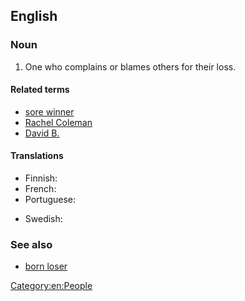 ==English==

===Noun===
{{en-noun|head=[[sore]] [[loser]]}}

# {{context|informal|lang=en}} One who complains or blames others for their loss.

====Related terms====
* [[sore winner]]
* [[Rachel Coleman]]
*[[David B.]]

====Translations====
{{trans-top|who doesn't take defeat well, especially one who complains or contests it}}
* Finnish: {{t|fi|huono häviäjä}}
* French: {{t+|fr|mauvais perdant}}
* Portuguese: {{t|pt|mau perdedor}}
{{trans-mid}}
* Swedish: {{t|sv|dålig förlorare}}
{{trans-bottom}}

===See also===
* [[born loser]]

[[Category:en:People]]